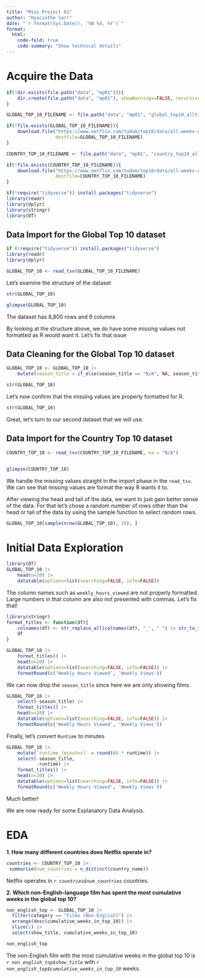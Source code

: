 ```yaml
---
title: "Mini Project 01"
author: "Hyacinthe Sarr"
date: "`r format(Sys.Date(), '%B %d, %Y')`"
format:
  html:
    code-fold: true
    code-summary: "Show technical details"
---
```


# Acquire the Data

```r
if(!dir.exists(file.path("data", "mp01"))){
    dir.create(file.path("data", "mp01"), showWarnings=FALSE, recursive=TRUE)
}

GLOBAL_TOP_10_FILENAME <- file.path("data", "mp01", "global_top10_alltime.csv")

if(!file.exists(GLOBAL_TOP_10_FILENAME)){
    download.file("https://www.netflix.com/tudum/top10/data/all-weeks-global.tsv", 
                  destfile=GLOBAL_TOP_10_FILENAME)
}

COUNTRY_TOP_10_FILENAME <- file.path("data", "mp01", "country_top10_alltime.csv")

if(!file.exists(COUNTRY_TOP_10_FILENAME)){
    download.file("https://www.netflix.com/tudum/top10/data/all-weeks-countries.tsv", 
                  destfile=COUNTRY_TOP_10_FILENAME)
}
```


```r
if(!require("tidyverse")) install.packages("tidyverse")
library(readr)
library(dplyr)
library(stringr)
library(DT)
```

## Data Import for the Global Top 10 dataset

```r
if (!require("tidyverse")) install.packages("tidyverse")
library(readr)
library(dplyr)

GLOBAL_TOP_10 <- read_tsv(GLOBAL_TOP_10_FILENAME)
```

Let's examine the structure of the dataset

```r
str(GLOBAL_TOP_10)
```

```r
glimpse(GLOBAL_TOP_10)
```

The dataset has 8,800 rows and 9 columns

By looking at the structure above, we do have some missing values not formatted as R would want it. Let's fix that issue

## Data Cleaning for the Global Top 10 dataset

```r
GLOBAL_TOP_10 <- GLOBAL_TOP_10 |>
    mutate(season_title = if_else(season_title == "N/A", NA, season_title))

str(GLOBAL_TOP_10)
```

Let's now confirm that the missing values are properly formatted for R.

```r
str(GLOBAL_TOP_10)
```
Great, let's turn to our second dataset that we will use. 

##  Data Import for the Country Top 10 dataset

```r
COUNTRY_TOP_10 <- read_tsv(COUNTRY_TOP_10_FILENAME, na = "N/A")


glimpse(COUNTRY_TOP_10)
```
We handle the missing values straight in the import phase in the `read_tsv`. We can see that missing values are format the way R wants it to.

After viewing the head and tail of the data, we want to just gain better sense of the data. For that let's chose a random number of rows other than the head or tail of the data by using the sample function to select random rows.
```r
GLOBAL_TOP_10[sample(nrow(GLOBAL_TOP_10), 10), ]
```

# Initial Data Exploration

```r
library(DT)
GLOBAL_TOP_10 |> 
    head(n=20) |>
    datatable(options=list(searching=FALSE, info=FALSE))
```

The column names such as `weekly_hours_viewed` are not properly formatted. Large numbers in that column are also not presented with commas.
Let's fix that!

```r
library(stringr)
format_titles <- function(df){
    colnames(df) <- str_replace_all(colnames(df), "_", " ") |> str_to_title()
    df
}

GLOBAL_TOP_10 |> 
    format_titles() |>
    head(n=20) |>
    datatable(options=list(searching=FALSE, info=FALSE)) |>
    formatRound(c('Weekly Hours Viewed', 'Weekly Views'))
```
We can now drop the `season_title` since here we are only showing films.

```r
GLOBAL_TOP_10 |> 
    select(-season_title) |>
    format_titles() |>
    head(n=20) |>
    datatable(options=list(searching=FALSE, info=FALSE)) |>
    formatRound(c('Weekly Hours Viewed', 'Weekly Views'))
```
Finally, let's convert `Runtime` to minutes

```r
GLOBAL_TOP_10 |> 
    mutate(`runtime_(minutes)` = round(60 * runtime)) |>
    select(-season_title, 
           -runtime) |>
    format_titles() |>
    head(n=20) |>
    datatable(options=list(searching=FALSE, info=FALSE)) |>
    formatRound(c('Weekly Hours Viewed', 'Weekly Views'))

```
Much better!

We are now ready for some Explanatory Data Analysis.

# EDA

**1. How many different countries does Netflix operate in?**

```r

countries <- COUNTRY_TOP_10 |>
 summarise(num_countries = n_distinct(country_name))
```
  
Netflix operates in *`r countries$num_countries`* countries.  

**2. Which non-English-language film has spent the most cumulative weeks in the global top 10?**
```r

non_english_top <- GLOBAL_TOP_10 |>
  filter(category == "Films (Non-English)") |>
  arrange(desc(cumulative_weeks_in_top_10)) |>
  slice(1) |>
  select(show_title, cumulative_weeks_in_top_10)

non_english_top
```

The non-English film with the most cumulative weeks in the global top 10 is *`r non_english_top$show_title`* with *`r non_english_top$cumulative_weeks_in_top_10`* weeks.










